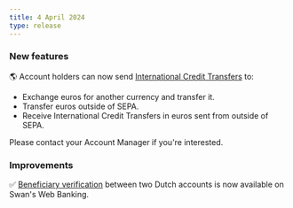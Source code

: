 ```yaml
---
title: 4 April 2024
type: release
---
```


### New features

🌎  Account holders can now send [International Credit Transfers](/topics/payments/credit-transfers/international) to:

- Exchange euros for another currency and transfer it.
- Transfer euros outside of SEPA.
- Receive International Credit Transfers in euros sent from outside of SEPA.

Please contact your Account Manager if you're interested.

### Improvements

✅ [Beneficiary verification](/topics/payments/credit-transfers/sepa/#beneficiary-verification) between two Dutch accounts is now available on Swan's Web Banking.